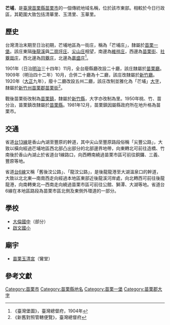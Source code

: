 {{noteTA　
|1 = zh-cn:庄; zh-hk:庄; zh-tw:庄;
}}
'''芒埔'''，是[[臺灣|臺灣]][[苗栗縣|苗栗縣]][[苗栗市|苗栗市]]的一個傳統地域名稱，位於該市東部。相較於今日行政區，其範圍大致包括清華里、玉清里、玉華里。

==歷史==
台灣清治末期至日治初期，芒埔地區為一街庄，稱為「芒埔庄」，隸屬於[[苗栗一堡|苗栗一堡]]。該庄東隔[[後龍溪|後龍溪]]與[[二崗坪庄|二崗坪庄]]、[[尖山_(苗栗縣)|尖山庄]]相望，南邊為[[維祥庄|維祥庄]]，西邊為[[苗栗_(大字)|苗栗街]]、[[社藔崗庄|社藔崗庄]]，西北邊為[[田寮_(苗栗縣苗栗市)|田藔庄]]，北邊為[[嘉盛庄|嘉盛庄]]<ref name="臺灣堡圖">《臺灣堡圖》，臺灣總督府，1904年</ref>。

1901年（日治[[明治|明治]]三十四年）11月，全台廢縣廳改設二十廳，該庄隸屬於[[苗栗廳|苗栗廳]]。1909年（明治四十二年）10月，合併二十廳為十二廳，該庄改隸屬於[[新竹廳|新竹廳]]。1920年（[[大正|大正]]九年），廢十二廳改設五州二廳，該庄改制並雅化為「芒埔」[[大字|大字]]，隸屬於[[新竹州|新竹州]][[苗栗郡|苗栗郡]][[苗栗街|苗栗街]]<ref>《新舊對照管轄便覽》，臺灣總督府</ref>。

戰後苗栗街改制為[[苗栗鎮|苗栗鎮]]，隸屬於[[新竹縣|新竹縣]]，大字亦改制為里。1950年桃、竹、苗分治，苗栗鎮改隸屬於[[苗栗縣|苗栗縣]]。1981年12月，苗栗鎮因屬縣政府所在地升格為苗栗市。

==交通==
省道[[台13線|台13線]]是香山內湖至豐原的幹道，其中尖山至豐原路段俗稱「尖豐公路」，大致以橫向經過芒埔地區西北部凸出部分的北部邊界地帶，向東轉北可前往造橋、竹南後於香山內湖止於省道台1線路口，向西轉南繞過苗栗市區可前往銅鑼、三義、豐原等地。

省道[[台6線|台6線]]又稱「舊後汶公路」、「龍汶公路」，是後龍龍港至大湖溫泉口的幹道，大致以北北東—南南西走向經過本地區東部近後龍溪河岸處，向北轉西可前往後龍龍港，向南轉東北—西南走向繞過苗栗市區可前往公館、獅潭、大湖等地。省道台6線在本地區路段為苗栗市區北側及東側外環道的一部分。

==學校==
*[[大倫國中|大倫國中]]（部分）
*[[啟文國小|啟文國小]]

==廟宇==
*[[苗栗玉清宮|苗栗玉清宮]]（鸞堂）

==參考文獻==
{{reflist}}

{{苗栗郡}}

[[Category:苗栗市|Category:苗栗市]]
[[Category:苗栗縣地名|Category:苗栗縣地名]]
[[Category:苗栗一堡|Category:苗栗一堡]]
[[Category:苗栗郡大字|Category:苗栗郡大字]]